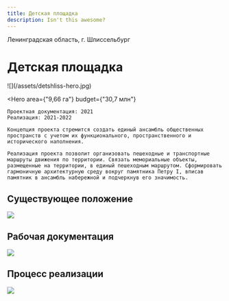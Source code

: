 ```yaml
---
title: Детская площадка
description: Isn't this awesome?
---
```


<AffinumLogo />

Ленинградская область, г. Шлиссельбург

# Детская площадка

<Wide>
    ![](/assets/detshliss-hero.jpg)
</Wide>

<Hero
    area={"9,66 га"}
    budget={"30,7 млн"}
>
    Проектная документация: 2021  
    Реализация: 2021-2022  

    Концепция проекта стремится создать единый ансамбль общественных пространств с учетом их функционального, пространственного и исторического наполнения.

    Реализация проекта позволит организовать пешеходные и транспортные маршруты движения по территории. Связать мемориальные объекты, размещенные на территории, в единый пешеходным маршрутом. Сформировать гармоничную архитектурную среду вокруг памятника Петру I, вписав памятник в ансамбль набережной и подчеркнув его значимость.
</Hero>

## Существующее положение

![](/assets/detshliss-01.jpg)

## Рабочая документация

![](/assets/detshliss-02.jpg)

## Процесс реализации

![](/assets/detshliss-03.jpg)

